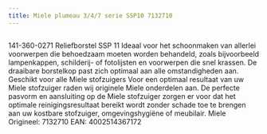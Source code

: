 ```yaml
---
title: Miele plumeau 3/4/7 serie SSP10 7132710
---
```



<Image src={imageProduct} width={imageProduct.width} alt="" />


141-360-0271
Reliefborstel SSP 11
Ideaal voor het schoonmaken van allerlei voorwerpen die behoedzaam moeten worden behandeld, zoals bijvoorbeeld lampenkappen, schilderij- of fotolijsten en voorwerpen die snel krassen. De draaibare borstelkop past zich optimaal aan alle omstandigheden aan.
Geschikt voor alle Miele stofzuigers
Voor een optimaal resultaat van uw Miele stofzuiger raden wij originele Miele onderdelen aan.
De perfecte pasvorm en aansluiting op de Miele stofzuiger zorgen er voor dat het optimale reinigingsresultaat bereikt wordt zonder schade toe te brengen aan uw kostbare stofzuiger, omgevingshygiëne of meubilair.
Miele Origineel: 7132710
EAN: 4002514367172
